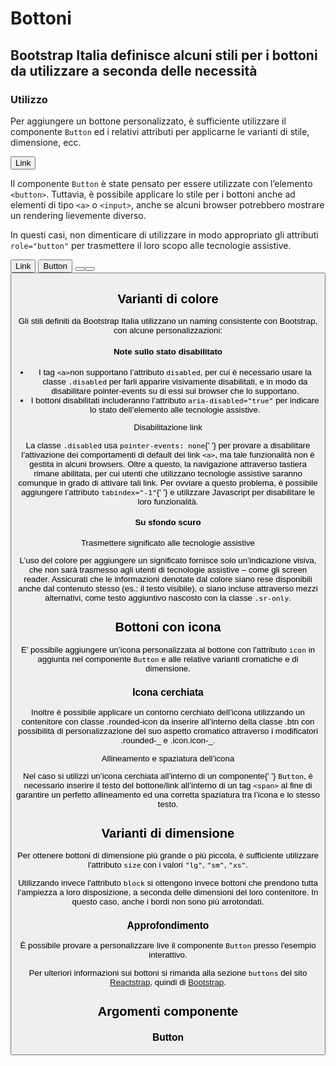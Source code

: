 
<Meta title='Documentazione/Componenti/Bottoni' of={Button} />

# Bottoni

## Bootstrap Italia definisce alcuni stili per i bottoni da utilizzare a seconda delle necessità

### Utilizzo

Per aggiungere un bottone personalizzato, è sufficiente utilizzare il componente `Button` ed i relativi attributi per applicarne le varianti di stile, dimensione, ecc.

<Canvas>
  <Button>Link</Button>
</Canvas>

Il componente `Button` è state pensato per essere utilizzate con l’elemento <code>&lt;button&gt;</code>. Tuttavia, è possibile applicare lo stile per i bottoni anche ad elementi di tipo <code>&lt;a&gt;</code> o <code>&lt;input&gt;</code>, anche se alcuni browser potrebbero mostrare un rendering lievemente diverso.

In questi casi, non dimenticare di utilizzare in modo appropriato gli attributi `role="button"` per trasmettere il loro scopo alle tecnologie assistive.

<Canvas>
  <Button tag='a' href='#' role='button'>
    Link
  </Button>
  <Button type='submit'>Button</Button>
  <Button tag='input' type='button' value='Input' />
  <Button tag='input' type='submit' value='Submit' />
  <Button tag='input' type='reset' value='Reset' />
</Canvas>

## Varianti di colore

Gli stili definiti da Bootstrap Italia utilizzano un naming consistente con Bootstrap, con alcune personalizzazioni:

<Canvas>
  <Story id='componenti-button--varianti-colore' />
</Canvas>

#### Note sullo stato disabilitato

- I tag <code>&lt;a&gt;</code>non supportano l’attributo `disabled`, per cui è necessario usare la classe `.disabled` per farli apparire visivamente disabilitati, e in modo da disabilitare pointer-events su di essi sui browser che lo supportano.
- I bottoni disabilitati includeranno l’attributo `aria-disabled="true"` per indicare lo stato dell’elemento alle tecnologie assistive.

<div className='docs'>
  <Callout color='warning'>
    <CalloutTitle>Disabilitazione link</CalloutTitle>
    <CalloutText>
      <p>
        La classe <code>.disabled</code> usa <code>pointer-events: none</code>{' '}
        per provare a disabilitare l’attivazione dei comportamenti di default
        dei link <code>&lt;a&gt;</code>, ma tale funzionalità non è gestita in
        alcuni browsers. Oltre a questo, la navigazione attraverso tastiera
        rimane abilitata, per cui utenti che utilizzano tecnologie assistive
        saranno comunque in grado di attivare tali link. Per ovviare a questo
        problema, è possibile aggiungere l’attributo <code>tabindex="-1"</code>{' '}
        e utilizzare Javascript per disabilitare le loro funzionalità.
      </p>
    </CalloutText>
  </Callout>
</div>

#### Su sfondo scuro

<Canvas>
  <Story id='componenti-button--sfondo-scuro' />
</Canvas>

<div className='docs'>
  <Callout color='success'>
    <CalloutTitle>
      Trasmettere significato alle tecnologie assistive
    </CalloutTitle>
    <CalloutText>
      <p>
        L’uso del colore per aggiungere un significato fornisce solo
        un’indicazione visiva, che non sarà trasmesso agli utenti di tecnologie
        assistive – come gli screen reader. Assicurati che le informazioni
        denotate dal colore siano rese disponibili anche dal contenuto stesso
        (es.: il testo visibile), o siano incluse attraverso mezzi alternativi,
        come testo aggiuntivo nascosto con la classe <code>.sr-only</code>.
      </p>
    </CalloutText>
  </Callout>
</div>

## Bottoni con icona

E’ possibile aggiungere un’icona personalizzata al bottone con l'attributo `icon` in aggiunta nel componente `Button` e alle relative varianti cromatiche e di dimensione.

<Canvas>
  <Story id='componenti-button--bottoni-con-icona' />
</Canvas>

### Icona cerchiata

Inoltre è possibile applicare un contorno cerchiato dell’icona utilizzando un contenitore con classe .rounded-icon da inserire all’interno della classe .btn con possibilità di personalizzazione del suo aspetto cromatico attraverso i modificatori .rounded-_ e .icon.icon-_.

<Canvas>
  <Story id='componenti-button--bottoni-con-icona-cerchiata' />
</Canvas>

<div className='docs'>
  <Callout color='warning'>
    <CalloutTitle>Allineamento e spaziatura dell’icona</CalloutTitle>
    <CalloutText>
      <p>
        Nel caso si utilizzi un’icona cerchiata all’interno di un componente{' '}
        <code>Button</code>, è necessario inserire il testo del bottone/link
        all’interno di un tag <code>&lt;span&gt;</code> al fine di garantire un
        perfetto allineamento ed una corretta spaziatura tra l’icona e lo stesso
        testo.
      </p>
    </CalloutText>
  </Callout>
</div>

## Varianti di dimensione

Per ottenere bottoni di dimensione più grande o più piccola, è sufficiente utilizzare l'attributo `size` con i valori `"lg"`, `"sm"`, `"xs"`.

Utilizzando invece l'attributo `block` si ottengono invece bottoni che prendono tutta l’ampiezza a loro disposizione, a seconda delle dimensioni del loro contenitore. In questo caso, anche i bordi non sono più arrotondati.

<Canvas>
  <Story id='componenti-button--varianti-di-dimensione' />
</Canvas>

### Approfondimento

È possibile provare a personalizzare live il componente `Button` presso <LinkTo kind="componenti-button--esempi-interattivi">l'esempio interattivo</LinkTo>.

Per ulteriori informazioni sui bottoni si rimanda alla sezione `buttons` del sito [Reactstrap](https://reactstrap.github.io/components/buttons/), quindi di [Bootstrap](https://getbootstrap.com/docs/4.5/components/buttons/).

## Argomenti componente

### Button

<ArgsTable of={Button} />
